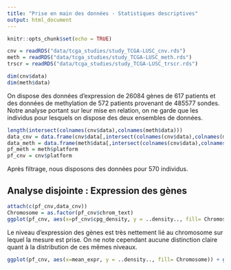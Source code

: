 ```yaml
---
title: "Prise en main des données - Statistiques descriptives"
output: html_document
---
```


```r
knitr::opts_chunk$set(echo = TRUE)
```


```r
cnv = readRDS("data/tcga_studies/study_TCGA-LUSC_cnv.rds")
meth = readRDS("data/tcga_studies/study_TCGA-LUSC_meth.rds")
trscr = readRDS("data/tcga_studies/study_TCGA-LUSC_trscr.rds")
```

```r
dim(cnv$data)
dim(meth$data)
```

On dispose des données d'expression de 26084 gènes de 617 patients et des données de methylation de 572 patients provenant de 485577 sondes. Notre analyse portant sur leur mise en relation, on ne garde que les individus pour lesquels on dispose des deux ensembles de données.

```r
length(intersect(colnames(cnv$data),colnames(meth$data)))
data_cnv = data.frame(cnv$data[,intersect(colnames(cnv$data),colnames(meth$data))])
data_meth = data.frame(meth$data[,intersect(colnames(cnv$data),colnames(meth$data))])
pf_meth = meth$platform
pf_cnv = cnv$platform
```

Après filtrage, nous disposons des données pour 570 individus.

## Analyse disjointe : Expression des gènes



```r
attach(c(pf_cnv,data_cnv))
Chromosome = as.factor(pf_cnv$chrom_text)
ggplot(pf_cnv, aes(x=pf_cnv$cpg_density, y = ..density.., fill= Chromosome)) + geom_histogram(position = "dodge")+stat_bin(bins=45,binwidth = 0.0005) + xlab("CpG Density") + xlim(0,0.075)
```

Le niveau d'expression des gènes est très nettement lié au chromosome sur lequel la mesure est prise. On ne note cependant aucune distinction claire quant à la distribution de ces mêmes niveaux.

```r
ggplot(pf_cnv, aes(x=mean_expr, y = ..density.., fill= Chromosome)) + geom_histogram(position = "dodge")+stat_bin(bins=50,binwidth = 0.005) + xlab("Mean Gene Expression")+ xlim(min(mean_expr),max(mean_expr))+ylim(0,150)
```
































